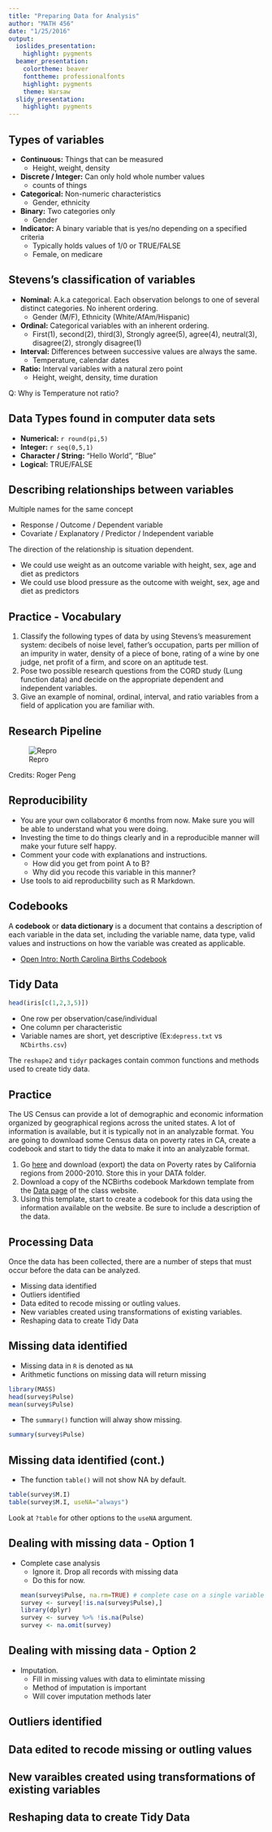 ```yaml
---
title: "Preparing Data for Analysis"
author: "MATH 456"
date: "1/25/2016"
output:
  ioslides_presentation:
    highlight: pygments
  beamer_presentation:
    colortheme: beaver
    fonttheme: professionalfonts
    highlight: pygments
    theme: Warsaw
  slidy_presentation:
    highlight: pygments
---
```



## Types of variables
* **Continuous:** Things that can be measured
    - Height, weight, density
* **Discrete / Integer:** Can only hold whole number values
    - counts of things
* **Categorical:** Non-numeric characteristics
    - Gender, ethnicity
* **Binary:** Two categories only
    - Gender
* **Indicator:** A binary variable that is yes/no depending on a specified criteria
    - Typically holds values of 1/0 or TRUE/FALSE
    - Female, on medicare 


## Stevens's classification of variables
* **Nominal:** A.k.a categorical. Each observation belongs to one of several distinct categories. No inherent ordering.
    - Gender (M/F), Ethnicity (White/AfAm/Hispanic)
* **Ordinal:** Categorical variables with an inherent ordering. 
    - First(1), second(2), third(3), Strongly agree(5), agree(4), neutral(3), disagree(2), strongly disagree(1)
* **Interval:** Differences between successive values are always the same. 
    - Temperature, calendar dates
* **Ratio:** Interval variables with a natural zero point
    - Height, weight, density, time duration
    
Q: Why is Temperature not ratio?


## Data Types found in computer data sets
* **Numerical:** `r round(pi,5)`
* **Integer:** `r seq(0,5,1)`
* **Character / String:** "Hello World", "Blue"
* **Logical:** TRUE/FALSE



## Describing relationships between variables
Multiple names for the same concept

* Response / Outcome / Dependent variable
* Covariate / Explanatory / Predictor / Independent variable

The direction of the relationship is situation dependent. 

* We could use weight as an outcome variable with height, sex, age and diet as predictors  
* We could use blood pressure as the outcome with weight, sex, age and diet as predictors

## Practice - Vocabulary
1. Classify the following types of data by using Stevens's measurement system: decibels of noise level, father's occupation, parts per  million of an impurity in water, density of a piece of bone, rating of a wine by one judge, net profit of a firm, and score on an aptitude test.  
2. Pose two possible research questions from the CORD study (Lung function data) and decide on the appropriate dependent and independent variables.  
3. Give an example of nominal, ordinal, interval, and ratio variables from a field of application you are familiar with. 



## Research Pipeline

![Repro](pipeline.png)

Credits: Roger Peng

## Reproducibility

* You are your own collaborator 6 months from now. Make sure you will be able to understand what you were doing.
* Investing the time to do things clearly and in a reproducible manner will make your future self happy.
* Comment your code with explanations and instructions.
    - How did you get from point A to B? 
    - Why did you recode this variable in this manner? 
* Use tools to aid reproducbility such as R Markdown.

## Codebooks
A **codebook** or **data dictionary** is a document that contains a description of each variable in the data set, including the variable name, data type, valid values and instructions on how the variable was created as applicable. 

* [Open Intro: North Carolina Births Codebook](../data/NCBirthsCodebook.html)


## Tidy Data

```r
head(iris[c(1,2,3,5)])
```
* One row per observation/case/individual
* One column per characteristic
* Variable names are short, yet descriptive (Ex:`depress.txt` vs `NCbirths.csv`)

The `reshape2` and `tidyr` packages contain common functions and methods used to create tidy data. 

## Practice
The US Census can provide a lot of demographic and economic information organized by geographical regions across the united states. A lot of information is available, but it is typically not in an analyzable format. You are going to download some Census data on poverty rates in CA, create a codebook and start to tidy the data to make it into an analyzable format. 

1. Go [here](https://cdph.data.ca.gov/Demographics/Poverty-Rate-defined-by-U-S-Census-by-California-R/pbut-di2i) and download (export) the data on Poverty rates by California regions from 2000-2010. Store this in your DATA folder.
3. Download a copy of the NCBirths codebook Markdown template from the [Data page](../data/Datasets.html) of the class website. 
4. Using this template, start to create a codebook for this data using the information available on the website. Be sure to include a description of the data. 


## Processing Data
Once the data has been collected, there are a number of steps that must occur before the data can be analyzed. 

* Missing data identified
* Outliers identified
* Data edited to recode missing or outling values. 
* New variables created using transformations of existing variables. 
* Reshaping data to create Tidy Data

## Missing data identified
* Missing data in `R` is denoted as `NA`
* Arithmetic functions on missing data will return missing
```r
library(MASS)
head(survey$Pulse)
mean(survey$Pulse)
```

* The `summary()` function will alway show missing.
```r
summary(survey$Pulse)
```

## Missing data identified (cont.)
* The function `table()` will not show NA by default. 
```r
table(survey$M.I)
table(survey$M.I, useNA="always")
```
Look at `?table` for other options to the `useNA` argument. 


## Dealing with missing data - Option 1
* Complete case analysis
    - Ignore it. Drop all records with missing data
    - Do this for now.
```r
mean(survey$Pulse, na.rm=TRUE) # complete case on a single variable
survey <- survey[!is.na(survey$Pulse),]
library(dplyr)
survey <- survey %>% !is.na(Pulse) 
survey <- na.omit(survey)
```


## Dealing with missing data - Option 2
* Imputation. 
    - Fill in missing values with data to elimintate missing
    - Method of imputation is important
    - Will cover imputation methods later 

## Outliers identified



## Data edited to recode missing or outling values




## New varaibles created using transformations of existing variables



## Reshaping data to create Tidy Data



